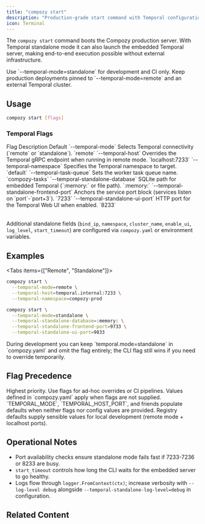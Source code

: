 ```yaml
---
title: "compozy start"
description: "Production-grade start command with Temporal configuration flags."
icon: Terminal
---
```


The `compozy start` command boots the Compozy production server. With Temporal standalone mode it can also launch the embedded Temporal server, making end-to-end execution possible without external infrastructure.

<Callout type="warning">
Use `--temporal-mode=standalone` for development and CI only. Keep production deployments pinned to `--temporal-mode=remote` and an external Temporal cluster.
</Callout>

## Usage

```bash
compozy start [flags]
```

### Temporal Flags

<Table>
  <TableHeader>
    <TableRow>
      <TableHead>Flag</TableHead>
      <TableHead>Description</TableHead>
      <TableHead>Default</TableHead>
    </TableRow>
  </TableHeader>
  <TableBody>
    <TableRow>
      <TableCell>`--temporal-mode`</TableCell>
      <TableCell>Selects Temporal connectivity (`remote` or `standalone`).</TableCell>
      <TableCell>`remote`</TableCell>
    </TableRow>
    <TableRow>
      <TableCell>`--temporal-host`</TableCell>
      <TableCell>Overrides the Temporal gRPC endpoint when running in remote mode.</TableCell>
      <TableCell>`localhost:7233`</TableCell>
    </TableRow>
    <TableRow>
      <TableCell>`--temporal-namespace`</TableCell>
      <TableCell>Specifies the Temporal namespace to target.</TableCell>
      <TableCell>`default`</TableCell>
    </TableRow>
    <TableRow>
      <TableCell>`--temporal-task-queue`</TableCell>
      <TableCell>Sets the worker task queue name.</TableCell>
      <TableCell>`compozy-tasks`</TableCell>
    </TableRow>
    <TableRow>
      <TableCell>`--temporal-standalone-database`</TableCell>
      <TableCell>SQLite path for embedded Temporal (`:memory:` or file path).</TableCell>
      <TableCell>`:memory:`</TableCell>
    </TableRow>
    <TableRow>
      <TableCell>`--temporal-standalone-frontend-port`</TableCell>
      <TableCell>Anchors the service port block (services listen on `port`-`port+3`).</TableCell>
      <TableCell>`7233`</TableCell>
    </TableRow>
    <TableRow>
      <TableCell>`--temporal-standalone-ui-port`</TableCell>
      <TableCell>HTTP port for the Temporal Web UI when enabled.</TableCell>
      <TableCell>`8233`</TableCell>
    </TableRow>
  </TableBody>
</Table>

Additional standalone fields (`bind_ip`, `namespace`, `cluster_name`, `enable_ui`, `log_level`, `start_timeout`) are configured via `compozy.yaml` or environment variables.

## Examples

<Tabs items={["Remote", "Standalone"]}>
  <Tab>

  ```bash title="Production"
  compozy start \
    --temporal-mode=remote \
    --temporal-host=temporal.internal:7233 \
    --temporal-namespace=compozy-prod
  ```

  </Tab>
  <Tab>

  ```bash title="Local development"
  compozy start \
    --temporal-mode=standalone \
    --temporal-standalone-database=:memory: \
    --temporal-standalone-frontend-port=9733 \
    --temporal-standalone-ui-port=9833
  ```

  </Tab>
</Tabs>

<Callout type="success">
During development you can keep `temporal.mode=standalone` in `compozy.yaml` and omit the flag entirely; the CLI flag still wins if you need to override temporarily.
</Callout>

## Flag Precedence

<List>
  <ListItem title="CLI" icon="Terminal">
    Highest priority. Use flags for ad-hoc overrides or CI pipelines.
  </ListItem>
  <ListItem title="Config file" icon="FileText">
    Values defined in `compozy.yaml` apply when flags are not supplied.
  </ListItem>
  <ListItem title="Environment" icon="Globe">
    `TEMPORAL_MODE`, `TEMPORAL_HOST_PORT`, and friends populate defaults when neither flags nor config values are provided.
  </ListItem>
  <ListItem title="Defaults" icon="CheckCircle">
    Registry defaults supply sensible values for local development (remote mode + localhost ports).
  </ListItem>
</List>

## Operational Notes

- Port availability checks ensure standalone mode fails fast if 7233-7236 or 8233 are busy.
- `start_timeout` controls how long the CLI waits for the embedded server to go healthy.
- Logs flow through `logger.FromContext(ctx)`; increase verbosity with `--log-level debug` alongside `--temporal-standalone-log-level=debug` in configuration.

## Related Content

<ReferenceCardList>
  <ReferenceCard
    title="Temporal Modes"
    description="Compare remote and standalone deployments"
    href="/docs/deployment/temporal-modes"
    icon="GitBranch"
  />
  <ReferenceCard
    title="Temporal Configuration"
    description="Complete reference for the `temporal` configuration block"
    href="/docs/configuration/temporal"
    icon="Settings"
  />
  <ReferenceCard
    title="Temporal Troubleshooting"
    description="Resolve common issues when starting the server"
    href="/docs/troubleshooting/temporal"
    icon="LifeBuoy"
  />
</ReferenceCardList>
